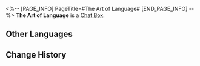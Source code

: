 <%-- [PAGE_INFO]
PageTitle=#The Art of Language#
[END_PAGE_INFO] --%>
{{Item Infobox
|id          = 220000
|image       = Item The Art of Language.png
|type        = Chat Box
|invCategory = 
|rarity      = 4
|effect      = Chat Box for Message and Chat. Once obtained, they can be used in the Message or Chat functions
|description = As a Trailblazer, not only should you carry out Akivili's will in your actions, you should also embody the style of the Trailblaze with your words!
|source1     = [[Default Rewards]]
}}
'''The Art of Language''' is a [[Chat Box]].

==Other Languages==
{{Other Languages
|en   = The Art of Language
|zhs  = 语言的艺术
|zht  = 語言的藝術
|ja   = 言葉の芸術
|ko   = 언어의 예술
|es   = El arte del lenguaje
|fr   = L'art du langage
|ru   = Ораторское искусство
|th   = ศิลปะแห่งภาษา
|vi   = Nghệ Thuật Ngôn Ngữ
|de   = Die Kunst der Sprache
|id   = Seni Bahasa
|pt   = A Arte do Idioma
}}

==Change History==
{{Change History|1.2}}